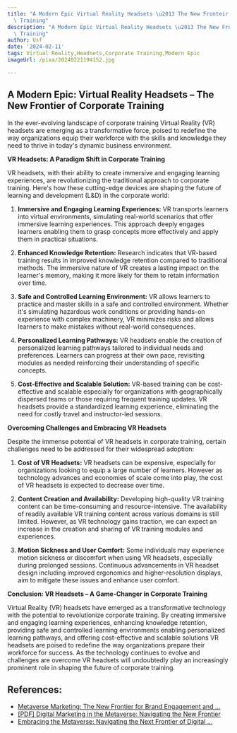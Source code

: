 ```yaml
---
title: "A Modern Epic Virtual Reality Headsets \u2013 The New Fronteir of Corporate\
  \ Training"
description: "A Modern Epic Virtual Reality Headsets \u2013 The New Fronteir of Corporate\
  \ Training"
author: Usf
date: '2024-02-11'
tags: Virtual Reality,Headsets,Corporate Training,Modern Epic
imageUrl: /pixa/20240221194152.jpg

---
```

## A  Modern Epic: Virtual Reality Headsets – The New Frontier of  Corporate  Training

In the ever-evolving landscape of corporate training  Virtual Reality (VR) headsets are emerging as a transformative force, poised to redefine the way organizations  equip their  workforce  with the skills and knowledge they need to thrive in today's  dynamic business environment.

**VR Headsets: A Paradigm Shift in Corporate  Training**

VR headsets, with their ability to  create  immersive and engaging learning experiences, are revolutionizing the traditional approach to  corporate training. Here's  how these cutting-edge devices are shaping the future of learning and development (L&D) in the corporate world:

1. **Immersive and Engaging Learning Experiences:** VR transports learners into virtual  environments, simulating real-world scenarios that offer immersive learning  experiences. This approach deeply engages learners  enabling them to grasp concepts more effectively and apply them in practical situations.

2. **Enhanced Knowledge  Retention:** Research  indicates that VR-based training results in improved knowledge retention compared to traditional methods. The immersive nature of  VR creates a lasting impact on the learner's memory, making it  more likely for them to retain information over time.

3. **Safe and Controlled Learning Environment:** VR allows learners to practice and master  skills in a safe and controlled environment. Whether it's simulating hazardous work conditions or providing hands-on experience with complex machinery, VR minimizes risks and allows learners to  make mistakes without real-world consequences.

4. **Personalized Learning Pathways:** VR headsets enable the  creation of personalized learning pathways tailored to individual needs and preferences. Learners can progress at their own pace, revisiting modules as needed  reinforcing their understanding of specific  concepts.

5. **Cost-Effective and Scalable Solution:** VR-based training  can be cost-effective  and scalable especially for organizations with geographically dispersed  teams or  those requiring frequent training  updates. VR headsets provide  a standardized learning experience, eliminating the need for costly travel and instructor-led sessions.

**Overcoming Challenges  and  Embracing VR Headsets**

Despite the immense potential of VR headsets in corporate training, certain challenges need to be addressed for their widespread adoption:

1. **Cost of VR  Headsets:** VR headsets can be expensive, especially for organizations looking to equip a  large number  of learners. However as technology advances and economies of scale come into play, the cost of VR headsets is expected to decrease over time.

2. **Content  Creation and Availability:** Developing  high-quality VR training content can be time-consuming  and resource-intensive.  The availability of readily available VR training content across various domains is still limited. However, as VR technology gains traction, we can expect an increase in the creation and sharing of VR training modules and experiences.

3. **Motion Sickness and User  Comfort:** Some  individuals may experience motion sickness or discomfort when using VR headsets, especially during prolonged sessions. Continuous advancements in  VR headset design  including improved ergonomics and higher-resolution displays,  aim to mitigate these  issues  and  enhance user comfort.

**Conclusion: VR Headsets – A Game-Changer in Corporate Training**

Virtual Reality (VR) headsets have emerged as a transformative technology with the potential to revolutionize corporate training. By creating immersive and engaging learning experiences, enhancing  knowledge retention, providing safe and controlled learning environments enabling personalized learning pathways, and offering cost-effective and scalable solutions VR headsets are poised  to redefine the way organizations prepare their workforce for success. As the technology continues to evolve and challenges are  overcome VR headsets will undoubtedly  play an increasingly prominent role  in shaping the future of  corporate training.

## References:
- [Metaverse Marketing: The New Frontier for Brand Engagement and ...](https://esoftskills.com/dm/metaverse-marketing-the-new-frontier-for-brand-engagement-and-customer-experience/)
- [[PDF] Digital Marketing in the Metaverse: Navigating the New Frontier](http://s3-ap-southeast-1.amazonaws.com/ijmer/pdf/volume11/volume11-issue2(2)/22.pdf)
- [Embracing the Metaverse: Navigating the Next Frontier of Digital ...](https://www.linkedin.com/pulse/embracing-metaverse-navigating-next-frontier-digital-harris-bilal)
